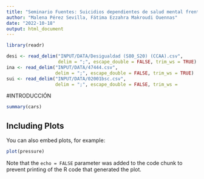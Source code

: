 ```yaml
---
title: "Seminario Fuentes: Suicidios dependientes de salud mental frente a desigualdades ecnómicas "
author: "Malena Pérez Sevilla, Fátima Ezzahra Makroudi Ouennas"
date: "2022-10-18"
output: html_document
---
```


```r
library(readr)

desi <- read_delim("INPUT/DATA/Desigualdad (S80_S20) (CCAA).csv",
                   delim = ";", escape_double = FALSE, trim_ws = TRUE)
ina <- read_delim("INPUT/DATA/47444.csv",
                  delim = ";", escape_double = FALSE, trim_ws = TRUE)
sui <- read_delim("INPUT/DATA/02001bsc.csv",
                  delim = ";", escape_double = FALSE, trim_ws =                                   TRUE,locale=locale(encoding="latin1"))
```

#INTRODUCCIÓN



```r
summary(cars)
```

## Including Plots

You can also embed plots, for example:

```r
plot(pressure)
```

Note that the `echo = FALSE` parameter was added to the code chunk to prevent printing of the R code that generated the plot.
